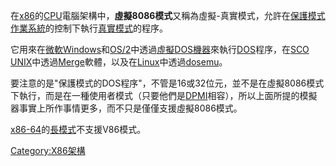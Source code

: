 {{NoteTA|G1=IT}}
{{Expand language|1=en|time=2020-07-28T09:42:45+00:00}}
在[[x86|x86]]的[[CPU|CPU]]電腦架構中，'''虛擬8086模式'''又稱為虛擬-真實模式，允許在[[保護模式|保護模式]][[作業系統|作業系統]]的控制下執行[[真實模式|真實模式]]的程序。

它用來在[[微軟|微軟]][[Windows|Windows]]和[[OS/2|OS/2]]中透過[[虛擬DOS機器|虛擬DOS機器]]來執行[[DOS|DOS]]程序，在[[SCO_UNIX|SCO UNIX]]中透過[[Merge|Merge]]軟體，以及在[[Linux|Linux]]中透過[[dosemu|dosemu]]。

要注意的是"保護模式的DOS程序"，不管是16或32位元，並不是在虛擬8086模式下執行，而是在一種使用者模式（只要他們是[[DPMI|DPMI]]相容），所以上面所提的模擬器事實上所作事情更多，而不只是僅僅支援虛擬8086模式。

[[x86-64|x86-64]]的[[長模式|長模式]]不支援V86模式。

{{内存管理}}

{{compu-stub}}

[[Category:X86架構|Category:X86架構]]